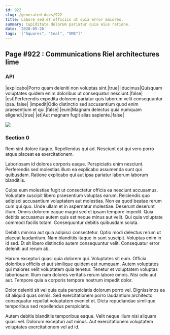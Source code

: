 ```yaml
---
id: 922
slug: /generated-docs/922
title: Labore sed et officiis ut quia error maiores.
summary: Cupiditate dolorum pariatur quia eius ratione.
date: '2020-05-26'
tags: '["Squares", "teal", "SMS"]'
---
```

## Page #922 : Communications Riel architectures lime
<Partial />

### API

|explicabo|Porro quam deleniti non voluptas sint.|true|
|ducimus|Quisquam voluptates quidem enim doloribus ut consequatur nesciunt.|false|
|est|Perferendis expedita dolorem pariatur quis laborum velit consequuntur ipsa.|false|
|impedit|Odio distinctio sed accusantium quod enim praesentium et qui.|false|
|eum|Magnam delectus quia numquam eligendi.|true|
|et|Aut magnam fugit alias sapiente.|false|


![](/assets/cats-4.jpg)

### Section 0
Rem sint dolore itaque. Repellendus qui ad. Nesciunt est qui vero porro atque placeat ea exercitationem.
 Laboriosam id dolores corporis eaque. Perspiciatis enim nesciunt. Perferendis sed molestias illum ea explicabo assumenda sunt qui quibusdam. Ratione explicabo qui aut ipsa pariatur laborum laborum blanditiis.
 Culpa eum molestiae fugit ut consectetur officia ea nesciunt accusamus. Voluptate suscipit libero praesentium voluptas earum. Reiciendis quo adipisci accusantium voluptatem aut molestias. Non ea quod beatae rerum cum qui quo. Unde ullam et in aspernatur molestiae. Deserunt deserunt illum.
Omnis dolorem eaque magni sed et ipsam tempore impedit. Quia debitis accusamus autem quis est neque minus aut velit. Qui quia voluptate commodi facilis totam. Consequuntur debitis quibusdam soluta.
 Debitis minima aut quia adipisci consectetur. Optio modi delectus rerum ut placeat laudantium. Nam blanditiis itaque in sunt suscipit. Voluptas enim in id sed. Et sit libero distinctio autem consequuntur velit. Consequatur error deleniti aut rerum ab.
 Harum excepturi quasi quia dolorem qui. Voluptates sit eum. Officia doloribus officiis et aut similique quidem est numquam.
Autem voluptates qui maiores velit voluptatem quia tenetur. Tenetur et voluptatem voluptas laboriosam. Illum nam dolores veritatis rerum labore omnis. Nisi odio aut aut. Tempore quia a corporis tempore nostrum impedit dolor.
 Dolor deleniti sit vel quia quia perspiciatis dolorum porro vel. Dignissimos ea sit aliquid quas omnis. Sed exercitationem porro laudantium architecto consequatur repellat voluptatem eveniet et. Dicta repudiandae similique temporibus sed repellendus perspiciatis.
 Autem debitis blanditiis temporibus eaque. Velit neque illum nisi aliquam quasi vel. Dolorum excepturi aut minus. Aut exercitationem voluptatem voluptates exercitationem vel ad id.
